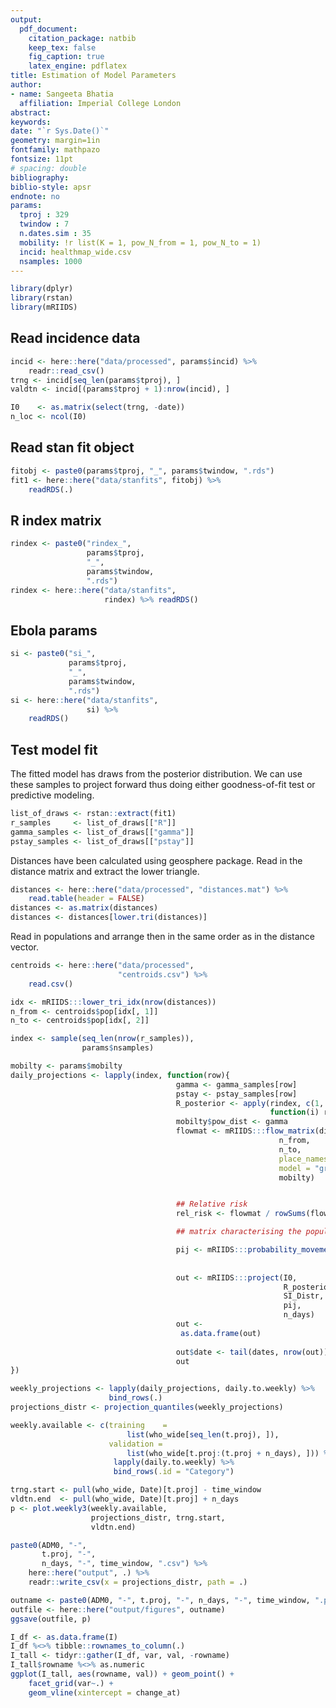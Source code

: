 ```yaml
---
output: 
  pdf_document:
    citation_package: natbib
    keep_tex: false
    fig_caption: true
    latex_engine: pdflatex
title: Estimation of Model Parameters
author:
- name: Sangeeta Bhatia
  affiliation: Imperial College London
abstract: 
keywords: 
date: "`r Sys.Date()`"
geometry: margin=1in
fontfamily: mathpazo
fontsize: 11pt
# spacing: double
bibliography: 
biblio-style: apsr
endnote: no
params:
  tproj : 329
  twindow : 7
  n.dates.sim : 35
  mobility: !r list(K = 1, pow_N_from = 1, pow_N_to = 1)
  incid: healthmap_wide.csv
  nsamples: 1000  
---
```



```r

library(dplyr)
library(rstan)
library(mRIIDS)
```

## Read incidence data

```r
incid <- here::here("data/processed", params$incid) %>%
    readr::read_csv()
trng <- incid[seq_len(params$tproj), ]
valdtn <- incid[(params$tproj + 1):nrow(incid), ]

I0    <- as.matrix(select(trng, -date))
n_loc <- ncol(I0)

```

## Read stan fit object

```r
fitobj <- paste0(params$tproj, "_", params$twindow, ".rds")
fit1 <- here::here("data/stanfits", fitobj) %>%
    readRDS(.)
```

## R index matrix 



```r
rindex <- paste0("rindex_",
                 params$tproj,
                 "_",
                 params$twindow,
                 ".rds")
rindex <- here::here("data/stanfits",
                     rindex) %>% readRDS()
```

## Ebola params
```r
si <- paste0("si_",
             params$tproj,
             "_",
             params$twindow,
             ".rds")
si <- here::here("data/stanfits",
                 si) %>%
    readRDS()
```
## Test model fit

The fitted model has draws from the posterior distribution.
We can use these samples to project forward thus doing either
goodness-of-fit test or predictive modeling.

```r

list_of_draws <- rstan::extract(fit1)
r_samples     <- list_of_draws[["R"]]
gamma_samples <- list_of_draws[["gamma"]]
pstay_samples <- list_of_draws[["pstay"]]

```

Distances have been calculated using geosphere package. Read in the 
distance matrix and extract the lower triangle.

```r

distances <- here::here("data/processed", "distances.mat") %>%
    read.table(header = FALSE)
distances <- as.matrix(distances) 
distances <- distances[lower.tri(distances)]

```

Read in populations and arrange then in the same order as in the
distance vector.

```r
centroids <- here::here("data/processed",
                        "centroids.csv") %>%
    read.csv()

idx <- mRIIDS:::lower_tri_idx(nrow(distances))
n_from <- centroids$pop[idx[, 1]]
n_to <- centroids$pop[idx[, 2]]

```

```r
index <- sample(seq_len(nrow(r_samples)),
                params$nsamples)

mobilty <- params$mobilty
daily_projections <- lapply(index, function(row){
                                     gamma <- gamma_samples[row]
                                     pstay <- pstay_samples[row]
                                     R_posterior <- apply(rindex, c(1, 2),
                                                          function(i) r_samples[row, i])
                                     mobilty$pow_dist <- gamma
                                     flowmat <- mRIIDS:::flow_matrix(distances,
                                                            n_from,
                                                            n_to,
                                                            place_names = centroids$country,
                                                            model = "gravity",
                                                            mobilty)


                                     ## Relative risk
                                     rel_risk <- flowmat / rowSums(flowmat, na.rm=TRUE)

                                     ## matrix characterising the population movement between geographical units

                                     pij <- mRIIDS:::probability_movement(rel_risk,
                                                                          pstay)
                                     
                                     out <- mRIIDS:::project(I0,
                                                             R_posterior,
                                                             SI_Distr,
                                                             pij,
                                                             n_days) 
                                     out <- 
                                      as.data.frame(out) 
                                     
                                     out$date <- tail(dates, nrow(out))
                                     out
})


```

```r

weekly_projections <- lapply(daily_projections, daily.to.weekly) %>%
                      bind_rows(.)
projections_distr <- projection_quantiles(weekly_projections)

```

```r
weekly.available <- c(training    =
                          list(who_wide[seq_len(t.proj), ]),
                      validation =
                          list(who_wide[t.proj:(t.proj + n_days), ])) %>%
                       lapply(daily.to.weekly) %>%
                       bind_rows(.id = "Category")

trng.start <- pull(who_wide, Date)[t.proj] - time_window
vldtn.end  <- pull(who_wide, Date)[t.proj] + n_days
p <- plot.weekly3(weekly.available,
                  projections_distr, trng.start,
                  vldtn.end)

```

```r

paste0(ADM0, "-",
       t.proj, "-",
       n_days, "-", time_window, ".csv") %>%
    here::here("output", .) %>%
    readr::write_csv(x = projections_distr, path = .)

outname <- paste0(ADM0, "-", t.proj, "-", n_days, "-", time_window, ".png")
outfile <- here::here("output/figures", outname)
ggsave(outfile, p)


```


```r

I_df <- as.data.frame(I)
I_df %<>% tibble::rownames_to_column(.)
I_tall <- tidyr::gather(I_df, var, val, -rowname)
I_tall$rowname %<>% as.numeric
ggplot(I_tall, aes(rowname, val)) + geom_point() +
    facet_grid(var~.) +
    geom_vline(xintercept = change_at)

```


